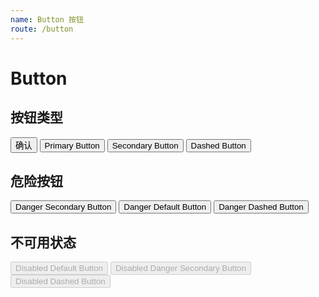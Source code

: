 ```yaml
---
name: Button 按钮
route: /button
---
```



# Button

## 按钮类型

<Playground>
  <Button>确认</Button>
  <Button style={{ marginLeft: 8 }} theme="primary">
    Primary Button
  </Button>
  <Button style={{ marginLeft: 8 }} theme="secondary">
    Secondary Button
  </Button>
  <Button style={{ marginLeft: 8 }} theme="dashed">
    Dashed Button
  </Button>
</Playground>

## 危险按钮

<Playground>
  <Button theme="secondary" danger>
    Danger Secondary Button
  </Button>
  <Button style={{ marginLeft: 8 }} danger>
    Danger Default Button
  </Button>
  <Button style={{ marginLeft: 8 }} theme="dashed" danger>
    Danger Dashed Button
  </Button>
</Playground>

## 不可用状态

<Playground>
  <Button disabled>Disabled Default Button</Button>
  <Button style={{ marginLeft: 8 }} theme="secondary" danger disabled>
    Disabled Danger Secondary Button
  </Button>
  <Button style={{ marginLeft: 8 }} theme="dashed" disabled>
    Disabled Dashed Button
  </Button>
</Playground>

